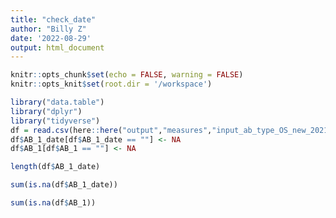 ```yaml
---
title: "check_date"
author: "Billy Z"
date: '2022-08-29'
output: html_document
---
```


```r
knitr::opts_chunk$set(echo = FALSE, warning = FALSE)
knitr::opts_knit$set(root.dir = '/workspace')
```


```r
library("data.table")
library("dplyr")
library("tidyverse")
df = read.csv(here::here("output","measures","input_ab_type_OS_new_2021_2021-01-01.csv.gz"))
df$AB_1_date[df$AB_1_date == ""] <- NA
df$AB_1[df$AB_1 == ""] <- NA

```


```r
length(df$AB_1_date)
```

```r
sum(is.na(df$AB_1_date))
```

```r
sum(is.na(df$AB_1))
```
